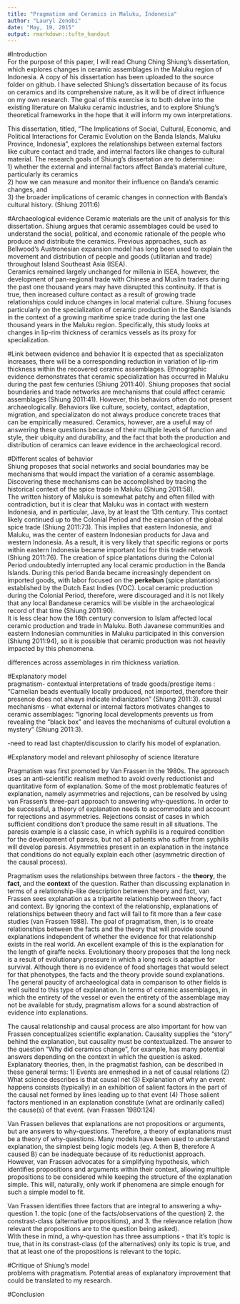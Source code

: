 ```yaml
---
title: "Pragmatism and Ceramics in Maluku, Indonesia"
author: "Lauryl Zenobi"
date: "May, 19, 2015"
output: rmarkdown::tufte_handout
---
```

#Introduction  
For the purpose of this paper, I will read Chung Ching Shiung's dissertation, which explores changes in ceramic assemblages in the Maluku region of Indonesia. A copy of his dissertation has been uploaded to the source folder on github.  I have selected Shiung's dissertation because of its focus on ceramics and its comprehensive nature, as it will be of direct influence on my own research. The goal of this exercise is to both delve into the existing literature on Maluku ceramic industries, and to explore Shiung's theoretical frameworks in the hope that it will inform my own interpretations. 

This dissertation, titled, "The Implications of Social, Cultural, Economic, and Political Interactions for Ceramic Evolution on the Banda Islands, Maluku Province, Indonesia", explores the relationships between external factors like culture contact and trade, and internal factors like changes to cultural material. The research goals of Shiung's dissertation are to determine:  
  1) whether the external and internal factors affect Banda’s material culture, particularly its ceramics   
  2) how we can measure and monitor their influence on Banda’s ceramic changes, and   
  3) the broader implications of ceramic changes in connection with Banda’s cultural history. (Shiung 2011:6)

#Archaeological evidence 
Ceramic materials are the unit of analysis for this dissertation. Shiung argues that ceramic assemblages could be used to understand the social, political, and economic rationale of the people who produce and distribute the ceramics. Previous approaches, such as Bellwood's Austronesian expansion model has long been used to explain the movement and distribution of people and goods (utilitarian and trade) throughout Island Southeast Asia (ISEA).   
Ceramics remained largely unchanged for millenia in ISEA, however, the development of pan-regional trade with Chinese and Muslim traders during the past one thousand years may have disrupted this continuity. If that is true, then increased culture contact as a result of growing trade relationships could induce changes in local material culture. Shiung focuses particularly on the specialization of ceramic production in the Banda Islands in the context of a growing maritime spice trade during the last one thousand years in the Maluku region. Specifically, this study looks at changes in lip-rim thickness of ceramics vessels as its proxy for specialization.

#Link between evidence and behavior 
It is expected that as specializaton increases, there will be a corresponding reduction in variation of lip-rim thickness within the recovered ceramic assemblages. Ethnographic evidence demonstrates that ceramic specialization has occurred in Maluku during the past few centuries (Shiung 2011:40). Shiung proposes that social boundaries and trade networks are mechanisms that could affect ceramic assemblages (Shiung 2011:41). However, this behaviors often do not present archaeologically.  Behaviors like culture, society, contact, adaptation, migration, and specializaton do not always produce concrete traces that can be empirically measured. Ceramics, however, are a useful way of answering these questions because of their multiple levels of function and style, their ubiquity and durability, and the fact that both the production and distribution of ceramics can leave evidence in the archaeological record. 

#Different scales of behavior  
Shiung proposes that social networks and social boundaries may be mechanisms that would impact the variation of a ceramic assemblage. Discovering these mechanisms can be accomplished by tracing the historical context of the spice trade in Maluku (Shiung 2011:58).  
The written history of Maluku is somewhat patchy and often filled with contradiction, but it is clear that Maluku was in contact with western Indonesia, and in particular, Java, by at least the 13th century. This contact likely continued up to the Colonial Period and the expansion of the global spice trade (Shiung 2011:73). This implies that eastern Indonesia, and Maluku, was the center of eastern Indonesian products for Java and western Indonesia. As a result, it is very likely that specific regions or ports within eastern Indonesia became important loci for this trade network (Shiung 2011:76). 
The creation of spice plantations during the Colonial Period undoubtedly interrupted any local ceramic production in the Banda Islands. During this period Banda became increasingly dependent on imported goods, with labor focused on the **perkebun** (spice plantations) established by the Dutch East Indies (VOC). Local ceramic production during the Colonial Period, therefore, were discouraged and it is not likely that any local Bandanese ceramics will be visible in the archaeological record of that time (Shiung 2011:90).   
It is less clear how the 16th century conversion to Islam affected local ceramic production and trade in Maluku. Both Javanese communities and eastern Indonesian communities in Maluku participated in this conversion (Shiung 2011:94), so it is possible that ceramic production was not heavily impacted by this phenomena. 

differences across assemblages in rim thickness variation.  

#Explanatory model  
pragmatism- contextual interpretations of trade goods/prestige items : "Carnelian beads eventually locally produced, not imported, therefore their presence does not always indicate indianization" (Shiung 2011:3).
causal mechanisms - what external or internal factors motivates changes to ceramic assemblages: "Ignoring local developments prevents us from revealing the “black box” and leaves the mechanisms of cultural evolution a mystery” (Shiung 2011:3). 

-need to read last chapter/discussion to clarify his model of explanation. 

#Explanatory model and relevant philosophy of science literature   

Pragmatism was first promoted by Van Frassen in the 1980s. The approach uses an anti-scientific realism method to avoid overly reductionist and quantitative form of explanation. Some of the most problematic features of explanation, namely asymmetries and rejections, can be resolved by using van Frassen's three-part approach to answering why-questions. In order to be successful, a theory of explanation needs to accommodate and account for rejections and asymmetries. Rejections consist of cases in which sufficient conditions don't produce the same result in all situations. The paresis example is a classic case, in which syphilis is a required condition for the development of paresis, but not all patients who suffer from syphilis will develop paresis. Asymmetries present in an explanation in the instance that conditions do not equally explain each other (asymmetric direction of the causal process).

Pragmatism uses the relationships between three factors - the **theory**, the **fact**, and the **context** of the question. Rather than discussing explanation in terms of a relationship-like description between theory and fact, van Frassen sees explanation as a tripartite relationship between theory, fact and context. By ignoring the context of the relationship, explanations of relationships between theory and fact will fail to fit more than a few case studies (van Frassen 1988). The goal of pragmatism, then, is to create relationships between the facts and the theory that will provide sound explanations independent of whether the evidence for that relationship exists in the real world. An excellent example of this is the explanation for the length of giraffe necks. Evolutionary theory proposes that the long neck is a result of evolutionary pressure in which a long neck is adaptive for survival. Although there is no evidence of food shortages that would select for that phenotypes, the facts and the theory provide sound explanations. The general paucity of archaeological data in comparison to other fields is well suited to this type of explanation. In terms of ceramic assemblages, in which the entirety of the vessel or even the entirety of the assemblage may not be available for study, pragmatism allows for a sound abstraction of evidence into explanations. 

The causal relationship and causal process are also important for how van Frassen conceptualizes scientific explanation. Causality supplies the "story" behind the explanation, but causality must be contextualized. The answer to the question "Why did ceramics change", for example, has many potential answers depending on the context in which the question is asked. 
Explanatory theories, then, in the pragmatist fashion, can be described in these general terms:
1) Events are enmeshed in a net of causal relations
(2) What science describes is that causal net
(3) Explanation of why an event happens consists (typically) in an exhibition of salient factors in the part of the
causal net formed by lines leading up to that event
(4) Those salient factors mentioned in an explanation constitute (what are ordinarily called) the cause(s) of that event. (van Frassen 1980:124)

Van Frassen believes that explanations are not propositions or arguments, but are answers to why-questions. Therefore, a theory of explanations must be a theory of why-questions. Many models have been used to understand explanation, the simplest being logic models (eg. A then B, therefore A caused B) can be inadequate because of its reductionist approach. However, van Frassen advocates for a simplifying hypothesis, which identifies propositions and arguments within their context, allowing multiple propositions to be considered while keeping the structure of the explanation simple. This will, naturally, only work if phenomena are simple enough for such a simple model to fit.
  
Van Frassen identifies three factors that are integral to answering a why-question
1. the topic (one of the facts/observations of the question) 
2. the constrast-class (alternative propositions), and 
3. the relevance relation (how relevant the propositions are to the question being asked).  
With these in mind, a why-question has three assumptions - that it's topic is true, that in its constrast-class (of the alternatives) only its topic is true, and that at least one of the propositions is relevant to the topic.    


#Critique of Shiung's model    
problems with pragmatism. Potential areas of explanatory improvement that could be translated to my research. 

#Conclusion    












